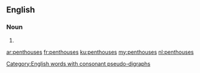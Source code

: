 ==English==

===Noun===
{{head|en|plural}}

# {{plural of|penthouse|lang=en|nocat=1}}

[[Category:English words with consonant pseudo-digraphs]]

[[ar:penthouses]]
[[fr:penthouses]]
[[ku:penthouses]]
[[my:penthouses]]
[[nl:penthouses]]